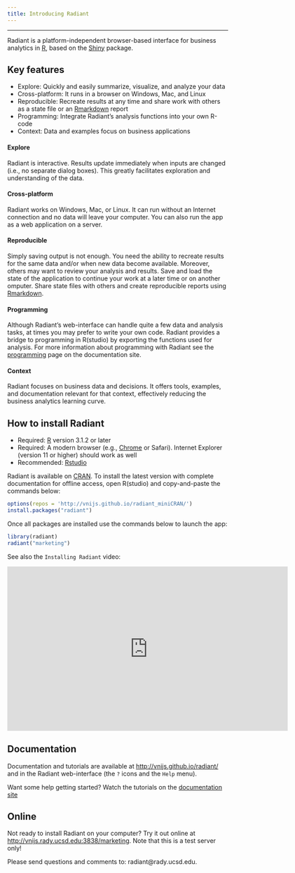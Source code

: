 ```yaml
---
title: Introducing Radiant
---
```


***


Radiant is a platform-independent browser-based interface for business analytics in [R](http://www.r-project.org/), based on the [Shiny](http[://www.rstudio.com/shiny/) package.

## Key features

- Explore: Quickly and easily summarize, visualize, and analyze your data
- Cross-platform: It runs in a browser on Windows, Mac, and Linux
- Reproducible: Recreate results at any time and share work with others as a state file or an [Rmarkdown](http://rmarkdown.rstudio.com/) report
- Programming: Integrate Radiant's analysis functions into your own R-code
- Context: Data and examples focus on business applications

#### Explore

Radiant is interactive. Results update immediately when inputs are changed (i.e., no separate dialog boxes). This greatly facilitates exploration and understanding of the data.

#### Cross-platform

Radiant works on Windows, Mac, or Linux. It can run without an Internet connection and no data will leave your computer. You can also run the app as a web application on a server.

#### Reproducible

Simply saving output is not enough. You need the ability to recreate results for the same data and/or when new data become available. Moreover, others may want to review your analysis and results. Save and load the state of the application to continue your work at a later time or on another omputer. Share state files with others and create reproducible reports using [Rmarkdown](http://rmarkdown.rstudio.com/).

#### Programming

Although Radiant's web-interface can handle quite a few data and analysis tasks, at times you may prefer to write your own code. Radiant provides a bridge to programming in R(studio) by exporting the functions used for analysis. For more information about programming with Radiant see the [programming](http://vnijs.github.io/radiant/programming.html) page on the documentation site.

#### Context

Radiant focuses on business data and decisions. It offers tools, examples, and documentation relevant for that context, effectively reducing the business analytics learning curve.

## How to install Radiant

- Required: [R](http://cran.rstudio.com/) version 3.1.2 or later
- Required: A modern browser (e.g., [Chrome](https://www.google.com/intl/en/chrome/browser/desktop/) or Safari). Internet Explorer (version 11 or higher) should work as well
- Recommended: [Rstudio](http://www.rstudio.com/products/rstudio/download/)

Radiant is available on [CRAN](http://cran.r-project.org/web/packages/radiant/index.html). To install the latest version with complete documentation for offline access, open R(studio) and copy-and-paste the commands below:

```r
options(repos = 'http://vnijs.github.io/radiant_miniCRAN/')
install.packages("radiant")
```

Once all packages are installed use the commands below to launch the app:

```r
library(radiant)
radiant("marketing")
```

See also the `Installing Radiant` video:

<iframe width="640" height="375" src="https://www.youtube.com/embed/NEPSFiHH_dw" frameborder="0" allowfullscreen></iframe>

## Documentation

Documentation and tutorials are available at <http://vnijs.github.io/radiant/> and in the Radiant web-interface (the `?` icons and the `Help` menu).

Want some help getting started? Watch the tutorials on the [documentation site](http://vnijs.github.io/radiant/tutorials.html)

## Online

Not ready to install Radiant on your computer? Try it out online at <http://vnijs.rady.ucsd.edu:3838/marketing>. Note that this is a test server only!

Please send questions and comments to: radiant@rady.ucsd.edu.
